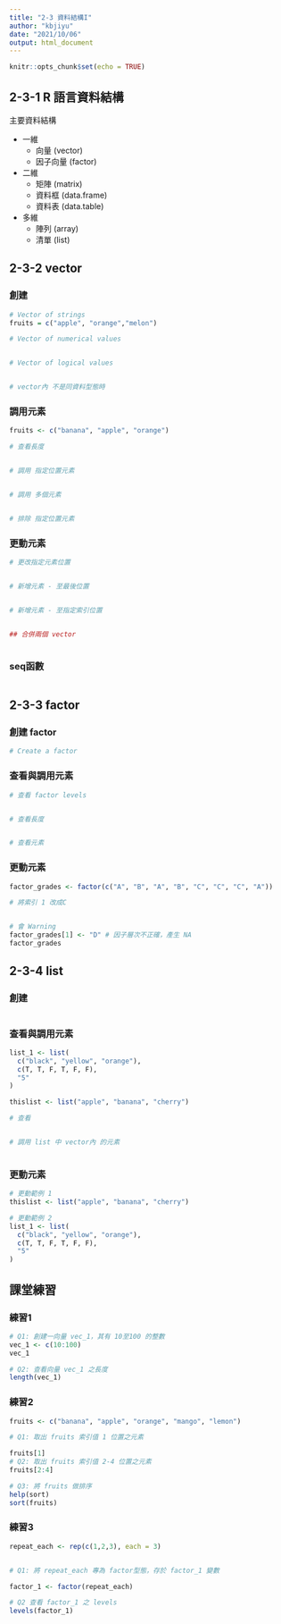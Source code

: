 ```yaml
---
title: "2-3 資料結構I"
author: "kbjiyu"
date: "2021/10/06"
output: html_document
---
```


```r
knitr::opts_chunk$set(echo = TRUE)
```

## 2-3-1 R 語言資料結構

主要資料結構

- 一維
  - 向量 (vector)
  - 因子向量 (factor)
- 二維
  - 矩陣 (matrix)
  - 資料框 (data.frame)
  - 資料表 (data.table)
- 多維
  - 陣列 (array)
  - 清單 (list)

## 2-3-2 vector

### 創建
```r

# Vector of strings
fruits = c("apple", "orange","melon")

# Vector of numerical values


# Vector of logical values


# vector內 不是同資料型態時


```

### 調用元素

```r
fruits <- c("banana", "apple", "orange")

# 查看長度


# 調用 指定位置元素


# 調用 多個元素


# 排除 指定位置元素


```

### 更動元素

```r


# 更改指定元素位置


# 新增元素 - 至最後位置


# 新增元素 - 至指定索引位置


## 合併兩個 vector



```

### seq函數
```r


```

## 2-3-3 factor

### 創建 factor
```r
# Create a factor

```

### 查看與調用元素
```r
# 查看 factor levels


# 查看長度


# 查看元素


```

### 更動元素
```r
factor_grades <- factor(c("A", "B", "A", "B", "C", "C", "C", "A"))

# 將索引 1 改成C


# 會 Warning 
factor_grades[1] <- "D" # 因子層次不正確，產生 NA
factor_grades
```


## 2-3-4 list

### 創建
```r

```

### 查看與調用元素
```r
list_1 <- list(
  c("black", "yellow", "orange"),
  c(T, T, F, T, F, F),
  "5"
)

thislist <- list("apple", "banana", "cherry")

# 查看


# 調用 list 中 vector內 的元素



```

### 更動元素 
```r

# 更動範例 1
thislist <- list("apple", "banana", "cherry")


```

```r
# 更動範例 2
list_1 <- list(
  c("black", "yellow", "orange"),
  c(T, T, F, T, F, F),
  "5"
)

```


## 課堂練習

### 練習1
```r

# Q1: 創建一向量 vec_1，其有 10至100 的整數
vec_1 <- c(10:100)
vec_1

# Q2: 查看向量 vec_1 之長度
length(vec_1)

```


### 練習2
```r

fruits <- c("banana", "apple", "orange", "mango", "lemon")

# Q1: 取出 fruits 索引值 1 位置之元素

fruits[1]
# Q2: 取出 fruits 索引值 2-4 位置之元素
fruits[2:4]

# Q3: 將 fruits 做排序
help(sort)
sort(fruits)
```

### 練習3
```r
repeat_each <- rep(c(1,2,3), each = 3)


# Q1: 將 repeat_each 專為 factor型態，存於 factor_1 變數

factor_1 <- factor(repeat_each)

# Q2 查看 factor_1 之 levels
levels(factor_1)

```